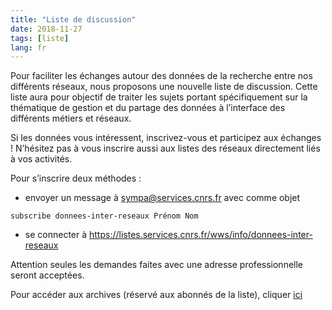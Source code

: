```yaml
---
title: "Liste de discussion"
date: 2018-11-27
tags: [liste]
lang: fr
---
```


Pour faciliter les échanges autour des données de la recherche entre
nos différents réseaux, nous proposons une nouvelle liste de
discussion. Cette liste aura pour objectif de traiter les sujets
portant spécifiquement sur la thématique de gestion et du partage
des données à l'interface des différents métiers et réseaux.

Si les données vous intéressent, inscrivez-vous et participez aux
échanges ! N'hésitez pas à vous inscrire aussi aux listes des réseaux
directement liés à vos activités.

Pour s’inscrire deux méthodes :

- envoyer un message à [sympa@services.cnrs.fr](mailto:sympa@services.cnrs.fr?subject=subscribe donnees-inter-reseaux) avec comme objet 
```
subscribe donnees-inter-reseaux Prénom Nom
```
- se connecter à <https://listes.services.cnrs.fr/wws/info/donnees-inter-reseaux>

Attention seules les demandes faites avec une adresse professionnelle seront acceptées.

Pour accéder aux archives (réservé aux abonnés de la liste), cliquer [ici](https://listes.services.cnrs.fr/wws/arc/donnees-inter-reseaux/)

